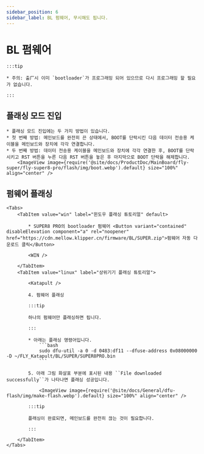 ```yaml
---
sidebar_position: 6
sidebar_label: BL 펌웨어, 무시해도 됩니다.
---
```



# BL 펌웨어

    :::tip

    * 주의: 출⼚시 이미 `bootloader`가 프로그래밍 되어 있으므로 다시 프로그래밍 할 필요가 없습니다.

    :::
## 플래싱 모드 진입

    * 플래싱 모드 진입에는 두 가지 방법이 있습니다.
    * 첫 번째 방법: 메인보드를 완전히 끈 상태에서, BOOT를 단락시킨 다음 데이터 전송용 케이블을 메인보드와 장치에 각각 연결합니다.
    * 두 번째 방법: 데이터 전송용 케이블을 메인보드와 장치에 각각 연결한 후, BOOT를 단락시키고 RST 버튼을 누른 다음 RST 버튼을 놓은 후 마지막으로 BOOT 단락을 해제합니다.
        <ImageView image={require('@site/docs/ProductDoc/MainBoard/fly-super/fly-super8-pro/flash/img/boot.webp').default} size="100%" align="center" />

## 펌웨어 플래싱
    <Tabs>
        <TabItem value="win" label="윈도우 플래싱 튜토리얼" default>

            * SUPER8 PRO의 bootloader 펌웨어 <Button variant="contained" disableElevation component="a" rel="noopener" href="https://cdn.mellow.klipper.cn/firmware/BL/SUPER.zip">펌웨어 자동 다운로드 클릭</Button>

            <WIN />
            
        </TabItem>
        <TabItem value="linux" label="상위기기 플래싱 튜토리얼">
            
            <Katapult />

            4. 펌웨어 플래싱

            :::tip

            하나의 펌웨어만 플래싱하면 됩니다.

            :::

            * 아래는 플래싱 명령어입니다.
                ```bash
                sudo dfu-util -a 0 -d 0483:df11 --dfuse-address 0x08000000 -D ~/FLY_Katapult/BL/SUPER/SUPER8PRO.bin
                ```

            5. 아래 그림 화살표 부분에 표시된 내용 ``File downloaded successfully``가 나타나면 플래싱 성공입니다.

                <ImageView image={require('@site/docs/General/dfu-flash/img/make-flash.webp').default} size="100%" align="center" />

            :::tip

            플래싱이 완료되면, 메인보드를 완전히 끊는 것이 필요합니다.

            :::

        </TabItem>
    </Tabs>
